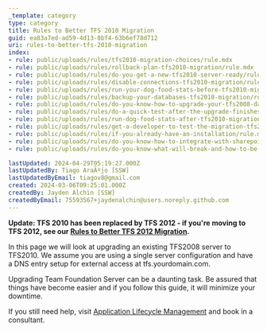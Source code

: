 ```yaml
---
_template: category
type: category
title: Rules to Better TFS 2010 Migration
guid: ea83a7ed-ad59-4d13-8bf4-63b6ef78d712
uri: rules-to-better-tfs-2010-migration
index:
- rule: public/uploads/rules/tfs2010-migration-choices/rule.mdx
- rule: public/uploads/rules/rollback-plan-tfs2010-migration/rule.mdx
- rule: public/uploads/rules/do-you-get-a-new-tfs2010-server-ready/rule.mdx
- rule: public/uploads/rules/disable-connections-tfs2010-migration/rule.mdx
- rule: public/uploads/rules/run-your-dog-food-stats-before-tfs2010-migration/rule.mdx
- rule: public/uploads/rules/backup-your-databases-tfs2010-migration/rule.mdx
- rule: public/uploads/rules/do-you-know-how-to-upgrade-your-tfs2008-databases/rule.mdx
- rule: public/uploads/rules/do-a-quick-test-after-the-upgrade-finishes-tfs2010-migration/rule.mdx
- rule: public/uploads/rules/run-dog-food-stats-after-tfs2010-migration/rule.mdx
- rule: public/uploads/rules/get-a-developer-to-test-the-migration-tfs2010-migration/rule.mdx
- rule: public/uploads/rules/if-you-already-have-an-installation/rule.mdx
- rule: public/uploads/rules/do-you-know-how-to-integrate-with-sharepoint-2010/rule.mdx
- rule: public/uploads/rules/do-you-know-what-will-break-and-how-to-be-ready-for-them/rule.mdx

lastUpdated: 2024-04-29T05:19:27.000Z
lastUpdatedBy: Tiago AraÃºjo [SSW]
lastUpdatedByEmail: tiagov8@gmail.com
created: 2024-03-06T09:25:01.000Z
createdBy: Jayden Alchin [SSW]
createdByEmail: 75593567+jaydenalchin@users.noreply.github.com
---
```


**Update: TFS 2010 has been replaced by TFS 2012 - if you're moving to TFS 2012, see our [Rules to Better TFS 2012 Migration](/rules-to-better-tfs-2012-migration).**

In this page we will look at upgrading an existing TFS2008 server to TFS2010. We assume you are using a single server configuration and have a DNS entry setup for external access at tfs.yourdomain.com.

Upgrading Team Foundation Server can be a daunting task. Be assured that things have become easier and if you follow this guide, it will minimize your downtime.

If you still need help, visit [Application Lifecycle Management](https://www.ssw.com.au/consulting/alm-tooling) and book in a consultant.
